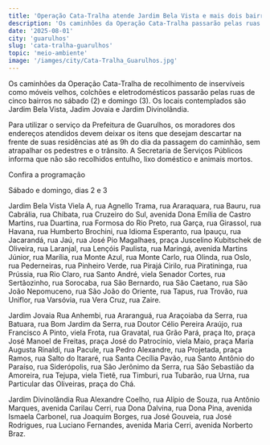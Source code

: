 ```yaml
---
title: 'Operação Cata-Tralha atende Jardim Bela Vista e mais dois bairros no fim de semana'
description: 'Os caminhões da Operação Cata-Tralha passarão pelas ruas de cinco bairros no sábado (2) e domingo (3). Os locais contemplados são Jardim Bela Vista, Jadim Jovaia e Jardim Divinolândia.'
date: '2025-08-01'
city: 'guarulhos'
slug: 'cata-tralha-guarulhos'
topic: 'meio-ambiente'
image: '/iamges/city/Cata-Tralha_Guarulhos.jpg'
---
```


Os caminhões da Operação Cata-Tralha de recolhimento de inservíveis como móveis velhos, colchões e eletrodomésticos passarão pelas ruas de cinco bairros no sábado (2) e domingo (3). Os locais contemplados são Jardim Bela Vista, Jadim Jovaia e Jardim Divinolândia.

 

Para utilizar o serviço da Prefeitura de Guarulhos, os moradores dos endereços atendidos devem deixar os itens que desejam descartar na frente de suas residências até as 9h do dia da passagem do caminhão, sem atrapalhar os pedestres e o trânsito. A Secretaria de Serviços Públicos informa que não são recolhidos entulho, lixo doméstico e animais mortos.

 

Confira a programação

 

Sábado e domingo, dias 2 e 3

 

Jardim Bela Vista
Viela A, rua Agnello Trama, rua Araraquara, rua Bauru, rua Cabrália, rua Chibata, rua Cruzeiro do Sul, avenida Dona Emília de Castro Martins, rua Duartina, rua Formosa do Rio Preto, rua Garça, rua Girassol, rua Havana, rua Humberto Brochini, rua Idioma Esperanto, rua Ipauçu, rua Jacarandá, rua Jaú, rua José Pio Magalhaes, praça Juscelino Kubitschek de Oliveira, rua Laranjal, rua Lençóis Paulista, rua Maringá, avenida Martins Júnior, rua Marília, rua Monte Azul, rua Monte Carlo, rua Olinda, rua Oslo, rua Pederneiras, rua Pinheiro Verde, rua Pirajá Cirilo, rua Piratininga, rua Prússia, rua Rio Claro, rua Santo André, viela Senador Cortes, rua Sertãozinho, rua Sorocaba, rua São Bernardo, rua São Caetano, rua São João Nepomuceno, rua São João do Oriente, rua Tapus, rua Trovão, rua Uniflor, rua Varsóvia, rua Vera Cruz, rua Zaire.

 

Jardim Jovaia
Rua Anhembi, rua Araranguá, rua Araçoiaba da Serra, rua Batuara, rua Bom Jardim da Serra, rua Doutor Célio Pereira Araújo, rua Francisco A Pinto, viela Frota, rua Gravatal, rua Grão Pará, praça Ito, praça José Manoel de Freitas, praça José do Patrocínio, viela Maio, praça Maria Augusta Rinaldi, rua Pacule, rua Pedro Alexandre, rua Projetada, praça Ramos, rua Salto do Itararé, rua Santa Cecília Pavão, rua Santo Antônio do Paraíso, rua Siderópolis, rua São Jerônimo da Serra, rua São Sebastião da Amoreira, rua Tejupa, viela Tietê, rua Timburi, rua Tubarão, rua Urna, rua Particular das Oliveiras, praça do Chá.

 

Jardim Divinolândia
Rua Alexandre Coelho, rua Alípio de Souza, rua Antônio Marques, avenida Carilau Cerri, rua Dona Dalvina, rua Dona Pina, avenida Ismaela Carbonel, rua Joaquim Borges, rua José Gouveia, rua José Rodrigues, rua Luciano Fernandes, avenida Maria Cerri, avenida Norberto Braz.